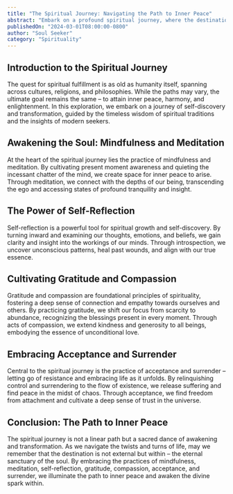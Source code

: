 ```yaml
---
title: "The Spiritual Journey: Navigating the Path to Inner Peace"
abstract: "Embark on a profound spiritual journey, where the destination is not a place but a state of being – inner peace. Explore ancient wisdom traditions, modern spiritual practices, and personal experiences that illuminate the path to spiritual fulfillment. Discover techniques for mindfulness, meditation, and self-reflection, and learn how to cultivate gratitude, compassion, and acceptance in your daily life. Join us as we embark on a quest to uncover the essence of spirituality and awaken the divine spark within."
publishedOn: "2024-03-01T08:00:00-0800"
author: "Soul Seeker"
category: "Spirituality"
---
```


## Introduction to the Spiritual Journey

The quest for spiritual fulfillment is as old as humanity itself, spanning across cultures, religions, and philosophies. While the paths may vary, the ultimate goal remains the same – to attain inner peace, harmony, and enlightenment. In this exploration, we embark on a journey of self-discovery and transformation, guided by the timeless wisdom of spiritual traditions and the insights of modern seekers.

## Awakening the Soul: Mindfulness and Meditation

At the heart of the spiritual journey lies the practice of mindfulness and meditation. By cultivating present moment awareness and quieting the incessant chatter of the mind, we create space for inner peace to arise. Through meditation, we connect with the depths of our being, transcending the ego and accessing states of profound tranquility and insight.

## The Power of Self-Reflection

Self-reflection is a powerful tool for spiritual growth and self-discovery. By turning inward and examining our thoughts, emotions, and beliefs, we gain clarity and insight into the workings of our minds. Through introspection, we uncover unconscious patterns, heal past wounds, and align with our true essence.

## Cultivating Gratitude and Compassion

Gratitude and compassion are foundational principles of spirituality, fostering a deep sense of connection and empathy towards ourselves and others. By practicing gratitude, we shift our focus from scarcity to abundance, recognizing the blessings present in every moment. Through acts of compassion, we extend kindness and generosity to all beings, embodying the essence of unconditional love.

## Embracing Acceptance and Surrender

Central to the spiritual journey is the practice of acceptance and surrender – letting go of resistance and embracing life as it unfolds. By relinquishing control and surrendering to the flow of existence, we release suffering and find peace in the midst of chaos. Through acceptance, we find freedom from attachment and cultivate a deep sense of trust in the universe.

## Conclusion: The Path to Inner Peace

The spiritual journey is not a linear path but a sacred dance of awakening and transformation. As we navigate the twists and turns of life, may we remember that the destination is not external but within – the eternal sanctuary of the soul. By embracing the practices of mindfulness, meditation, self-reflection, gratitude, compassion, acceptance, and surrender, we illuminate the path to inner peace and awaken the divine spark within.
